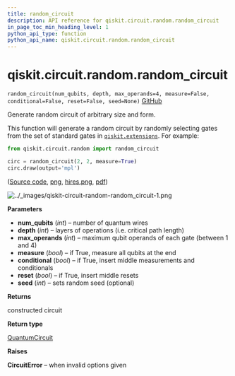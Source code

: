 ```yaml
---
title: random_circuit
description: API reference for qiskit.circuit.random.random_circuit
in_page_toc_min_heading_level: 1
python_api_type: function
python_api_name: qiskit.circuit.random.random_circuit
---
```


# qiskit.circuit.random.random\_circuit

<span id="qiskit.circuit.random.random_circuit" />

`random_circuit(num_qubits, depth, max_operands=4, measure=False, conditional=False, reset=False, seed=None)` [GitHub](https://github.com/qiskit/qiskit/tree/stable/0.23/qiskit/circuit/random/utils.py "view source code")

Generate random circuit of arbitrary size and form.

This function will generate a random circuit by randomly selecting gates from the set of standard gates in [`qiskit.extensions`](extensions#module-qiskit.extensions "qiskit.extensions"). For example:

```python
from qiskit.circuit.random import random_circuit

circ = random_circuit(2, 2, measure=True)
circ.draw(output='mpl')
```

([Source code](qiskit-circuit-random-random_circuit-1.py), [png](qiskit-circuit-random-random_circuit-1.png), [hires.png](qiskit-circuit-random-random_circuit-1.hires.png), [pdf](qiskit-circuit-random-random_circuit-1.pdf))

![../\_images/qiskit-circuit-random-random\_circuit-1.png](/images/api/qiskit/0.40/qiskit-circuit-random-random_circuit-1.png)

**Parameters**

*   **num\_qubits** (*int*) – number of quantum wires
*   **depth** (*int*) – layers of operations (i.e. critical path length)
*   **max\_operands** (*int*) – maximum qubit operands of each gate (between 1 and 4)
*   **measure** (*bool*) – if True, measure all qubits at the end
*   **conditional** (*bool*) – if True, insert middle measurements and conditionals
*   **reset** (*bool*) – if True, insert middle resets
*   **seed** (*int*) – sets random seed (optional)

**Returns**

constructed circuit

**Return type**

[QuantumCircuit](qiskit.circuit.QuantumCircuit "qiskit.circuit.QuantumCircuit")

**Raises**

**CircuitError** – when invalid options given

